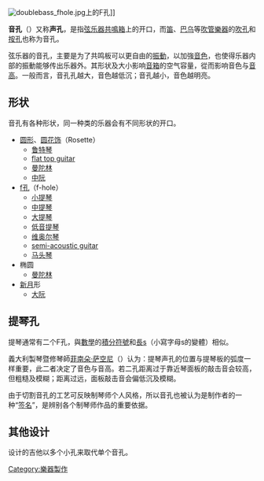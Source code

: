 {{多個問題|
{{expand|time=2011-09-04T13:45:27+00:00}}
{{unreferenced|time=2011-09-04T13:45:27+00:00}}
}}
[[File:doublebass_fhole.jpg|thumb]]上的F孔]] 

'''音孔'''（{{lang-en|sound hole}}）又称'''声孔'''，是指[[弦乐器|弦乐器]][[共鳴箱|共鳴箱]]上的开口，而[[笛|笛]]、[[巴乌|巴乌]]等[[吹管樂器|吹管樂器]]的[[吹孔|吹孔]]和[[按孔|按孔]]也称为音孔。

弦乐器的音孔，主要是为了共鸣板可以更自由的[[振動|振動]]，以加強[[音色|音色]]，也使得乐器内部的振動能够传出乐器外。其形状及大小影响[[音箱|音箱]]的空气容量，從而影响音色与[[音高|音高]]。一般而言，音孔孔越大，音色越低沉；音孔越小，音色越明亮。

==形状==

音孔有各种形状，同一种类的乐器会有不同形状的开口。

* [[圆形|圆形]]、[[圆花饰|圆花饰]]（Rosette）
** [[鲁特琴|鲁特琴]]
** [[flat_top_guitar|flat top guitar]]
** [[曼陀林|曼陀林]]
** [[中阮|中阮]]
* [[f孔|f孔]]（f-hole）
** [[小提琴|小提琴]]
** [[中提琴|中提琴]]
** [[大提琴|大提琴]]
** [[低音提琴|低音提琴]]
** [[维奥尔琴|维奥尔琴]]
** [[semi-acoustic_guitar|semi-acoustic guitar]]
** [[马头琴|马头琴]]
* 椭圆
** [[曼陀林|曼陀林]]
* [[新月|新月]]形
** [[大阮|大阮]]

==提琴孔==

提琴通常有二个F孔，與[[數學|數學]]的[[積分符號|積分符號]]和[[長s|長s]]（小寫字母s的變體）相似。

義大利製琴暨修琴師[[菲南朵·萨空尼|菲南朵·萨空尼]]（{{lang|it|Simone Fernando Sacconi}}）认为：提琴声孔的位置与提琴板的弧度一样重要，此二者决定了音色与音高。若二孔距离过于靠近琴面板的敲击音会较高，但粗糙及模糊；距离过远，面板敲击音会偏低沉及模糊。

由于切割音孔的工艺可反映制琴师个人风格，所以音孔也被认为是制作者的一种“[[签名|签名]]”，是辨别各个制琴师作品的重要依据。

==其他设计==

{{link-en|Ovation結他公司|Ovation Guitar Company}}设计的吉他以多个小孔来取代单个音孔。
[[Category:樂器製作|Category:樂器製作]]